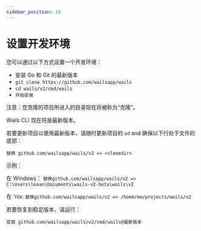 ```yaml
---
sidebar_position: 10
---
```


# 设置开发环境

您可以通过以下方式设置一个开发环境：

- 安装 Go 和 Git 的最新版本
- `git clone https://github.com/wailsapp/wails`
- `cd wails/v2/cmd/wails`
- `开始安装`

注意：您克隆的项目所进入的目录现在将被称为“克隆”。

Wails CLI 现在将是最新版本。

若要更新项目以使用最新版本，请随时更新项目的 `od` and 确保以下行处于文件的底部：

`替换 github.com/wailsapp/wails/v2 => <clonedir>`

示例：

在 Windows： `替换github.com/wailsapp/wails/v2 => C:\Users\leaan\Documents\wails-v2-beta\wails\v2`

在 'nix: `替换github.com/wailsapp/wails/v2 => /home/me/projects/wails/v2`

若要恢复到稳定版本，请运行：

`安装 github.com/wailsapp/wails/v2/cmd/wails@最新版本`

